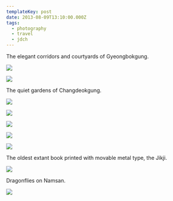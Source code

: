 ```yaml
---
templateKey: post
date: 2013-08-09T13:10:00.000Z
tags:
  - photography
  - travel
  - jdch
---
```

The elegant corridors and courtyards of Gyeongbokgung.

![](../../assets/photos/20130809-IMG_9725.jpg)

![](../../assets/photos/20130809-IMG_9743.jpg)

The quiet gardens of Changdeokgung.

![](../../assets/photos/20130809-IMG_9867.jpg)

![](../../assets/photos/20130809-IMG_9905.jpg)

![](../../assets/photos/20130809-IMG_9917.jpg)

![](../../assets/photos/20130809-IMG_9960.jpg)

![](../../assets/photos/20130809-IMG_9977.jpg)

The oldest extant book printed with movable metal type, the Jikji.

![](../../assets/photos/20130808-IMG_9580.jpg)

Dragonflies on Namsan.

![](../../assets/photos/20130808-IMG_9614.jpg)
